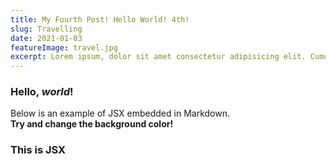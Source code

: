 ```yaml
---
title: My Fourth Post! Hello World! 4th!
slug: Travelling
date: 2021-01-03
featureImage: travel.jpg
excerpt: Lorem ipsum, dolor sit amet consectetur adipisicing elit. Cumque quis cupiditate quam ducimus nulla et obcaecati facere, sunt accusantium nostrum.
---
```


### Hello, _world_!

Below is an example of JSX embedded in Markdown. <br />
**Try and change the background color!**

<div>
  <h3>This is JSX</h3>
</div>
